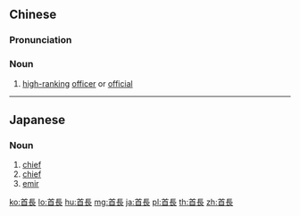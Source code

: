 {{also|首长}}
==Chinese==
{{zh-forms|s=首长}}

===Pronunciation===
{{zh-pron
|m=shǒuzhǎng
|c=sau2 zoeng2
|mn=qz,tw,xm:siú-tiúⁿ/zz:siú-tióⁿ
|cat=n
}}

===Noun===
{{zh-noun}}

# [[high-ranking]] [[officer]] or [[official]]

----

==Japanese==
{{ja-kanjitab|しゅ|ちょう|yomi=o}}

===Noun===
{{ja-noun|しゅちょう}}

# [[chief]] {{gloss|leader of group etc}}
# [[chief]] {{gloss|head of an organization}}
# [[emir]]

[[ko:首長]]
[[lo:首長]]
[[hu:首長]]
[[mg:首長]]
[[ja:首長]]
[[pl:首長]]
[[th:首長]]
[[zh:首長]]